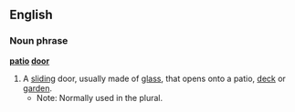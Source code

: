 ==English==
===Noun phrase===
'''[[patio]] [[door]]'''
#A [[slide|sliding]] door, usually made of [[glass]], that opens onto a patio, [[deck]] or [[garden]].
#*Note: Normally used in the plural.